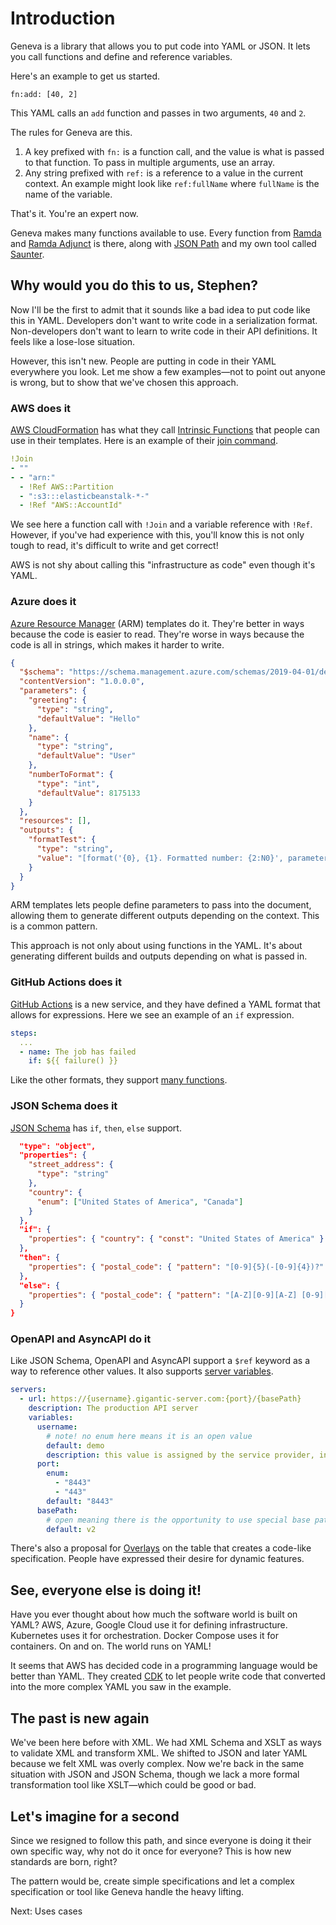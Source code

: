 
# Introduction

Geneva is a library that allows you to put code into YAML or JSON. It lets you call functions and define and reference variables.

Here's an example to get us started.

```yaml:geneva-eval
fn:add: [40, 2]
```

This YAML calls an `add` function and passes in two arguments, `40` and `2`.

The rules for Geneva are this.

1. A key prefixed with `fn:` is a function call, and the value is what is passed to that function. To pass in multiple arguments, use an array.
2. Any string prefixed with `ref:` is a reference to a value in the current context. An example might look like `ref:fullName` where `fullName` is the name of the variable.

That's it. You're an expert now.

Geneva makes many functions available to use. Every function from [Ramda](https://ramdajs.com/) and [Ramda Adjunct](https://char0n.github.io/ramda-adjunct/2.27.0/) is there, along with [JSON Path](https://www.npmjs.com/package/jsonpath) and my own tool called [Saunter](https://www.npmjs.com/package/saunter).

## Why would you do this to us, Stephen?

Now I'll be the first to admit that it sounds like a bad idea to put code like this in YAML. Developers don't want to write code in a serialization format. Non-developers don't want to learn to write code in their API definitions. It feels like a lose-lose situation.

However, this isn't new. People are putting in code in their YAML everywhere you look. Let me show a few examples—not to point out anyone is wrong, but to show that we've chosen this approach.

### AWS does it

[AWS CloudFormation](https://aws.amazon.com/cloudformation/) has what they call [Intrinsic Functions](https://docs.aws.amazon.com/AWSCloudFormation/latest/UserGuide/intrinsic-function-reference.html) that people can use in their templates. Here is an example of their [join command](https://docs.aws.amazon.com/AWSCloudFormation/latest/UserGuide/intrinsic-function-reference-join.html).

```yaml
!Join
- ""
- - "arn:"
  - !Ref AWS::Partition
  - ":s3:::elasticbeanstalk-*-"
  - !Ref "AWS::AccountId"
```

We see here a function call with `!Join` and a variable reference with `!Ref`. However, if you've had experience with this, you'll know this is not only tough to read, it's difficult to write and get correct!

AWS is not shy about calling this "infrastructure as code" even though it's YAML.

### Azure does it

[Azure Resource Manager](https://docs.microsoft.com/en-us/azure/azure-resource-manager/templates/overview) (ARM) templates do it. They're better in ways because the code is easier to read. They're worse in ways because the code is all in strings, which makes it harder to write.

```json
{
  "$schema": "https://schema.management.azure.com/schemas/2019-04-01/deploymentTemplate.json#",
  "contentVersion": "1.0.0.0",
  "parameters": {
    "greeting": {
      "type": "string",
      "defaultValue": "Hello"
    },
    "name": {
      "type": "string",
      "defaultValue": "User"
    },
    "numberToFormat": {
      "type": "int",
      "defaultValue": 8175133
    }
  },
  "resources": [],
  "outputs": {
    "formatTest": {
      "type": "string",
      "value": "[format('{0}, {1}. Formatted number: {2:N0}', parameters('greeting'), parameters('name'), parameters('numberToFormat'))]"
    }
  }
}
```

ARM templates lets people define parameters to pass into the document, allowing them to generate different outputs depending on the context. This is a common pattern.

This approach is not only about using functions in the YAML. It's about generating different builds and outputs depending on what is passed in.

### GitHub Actions does it

[GitHub Actions](https://github.com/features/actions) is a new service, and they have defined a YAML format that allows for expressions. Here we see an example of an `if` expression.

```yaml
steps:
  ...
  - name: The job has failed
    if: ${{ failure() }}
```

Like the other formats, they support [many functions](https://docs.github.com/en/actions/reference/context-and-expression-syntax-for-github-actions).

### JSON Schema does it

[JSON Schema](https://json-schema.org/) has `if`, `then`, `else` support.

```json
  "type": "object",
  "properties": {
    "street_address": {
      "type": "string"
    },
    "country": {
      "enum": ["United States of America", "Canada"]
    }
  },
  "if": {
    "properties": { "country": { "const": "United States of America" } }
  },
  "then": {
    "properties": { "postal_code": { "pattern": "[0-9]{5}(-[0-9]{4})?" } }
  },
  "else": {
    "properties": { "postal_code": { "pattern": "[A-Z][0-9][A-Z] [0-9][A-Z][0-9]" } }
  }
}
```

### OpenAPI and AsyncAPI do it

Like JSON Schema, OpenAPI and AsyncAPI support a `$ref` keyword as a way to reference other values. It also supports [server variables](https://github.com/OAI/OpenAPI-Specification/blob/master/versions/3.0.3.md#server-object-example).

```yaml
servers:
  - url: https://{username}.gigantic-server.com:{port}/{basePath}
    description: The production API server
    variables:
      username:
        # note! no enum here means it is an open value
        default: demo
        description: this value is assigned by the service provider, in this example `gigantic-server.com`
      port:
        enum:
          - "8443"
          - "443"
        default: "8443"
      basePath:
        # open meaning there is the opportunity to use special base paths as assigned by the provider, default is `v2`
        default: v2
```

There's also a proposal for [Overlays](https://github.com/OAI/OpenAPI-Specification/blob/master/proposals/004_Overlays.md) on the table that creates a code-like specification. People have expressed their desire for dynamic features.

## See, everyone else is doing it!

Have you ever thought about how much the software world is built on YAML? AWS, Azure, Google Cloud use it for defining infrastructure. Kubernetes uses it for orchestration. Docker Compose uses it for containers. On and on. The world runs on YAML!

It seems that AWS has decided code in a programming language would be better than YAML. They created [CDK](https://aws.amazon.com/cdk/) to let people write code that converted into the more complex YAML you saw in the example.

## The past is new again

We've been here before with XML. We had XML Schema and XSLT as ways to validate XML and transform XML. We shifted to JSON and later YAML because we felt XML was overly complex. Now we're back in the same situation with JSON and JSON Schema, though we lack a more formal transformation tool like XSLT—which could be good or bad.

## Let's imagine for a second

Since we resigned to follow this path, and since everyone is doing it their own specific way, why not do it once for everyone? This is how new standards are born, right?

The pattern would be, create simple specifications and let a complex specification or tool like Geneva handle the heavy lifting.

<SectionLink sectionName="useCases">Next: Uses cases</SectionLink>

